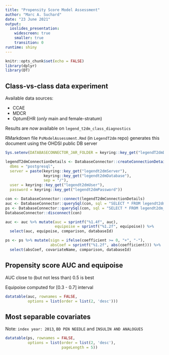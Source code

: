```yaml
---
title: "Propensity Score Model Assessment"
author: "Marc A. Suchard"
date: "23 June 2021"
output: 
  ioslides_presentation:
    widescreen: true
    smaller: true
    transition: 0
runtime: shiny
---
```


```r
knitr::opts_chunk$set(echo = FALSE)
library(dplyr)
library(DT)
```

## Class-vs-class data experiment

Available data sources:

- CCAE
- MDCR 
- OptumEHR (_only_ main and female-stratum)

Results are *now* available on `legend_t2dm_class_diagnostics`

RMarkdown file `PsModelAssessment.Rmd` (in `LegendT2dm` repo) generates this document using the OHDSI public DB server

```r
Sys.setenv(DATABASECONNECTOR_JAR_FOLDER = keyring::key_get("legendT2dmDriverPath"))

legendT2dmConnectionDetails <- DatabaseConnector::createConnectionDetails(
  dbms = "postgresql",
  server = paste(keyring::key_get("legendt2dmServer"),
                 keyring::key_get("legendt2dmDatabase"),
                 sep = "/"),
  user = keyring::key_get("legendt2dmUser"),
  password = keyring::key_get("legendt2dmPassword"))

con <- DatabaseConnector::connect(legendT2dmConnectionDetails)
auc <- DatabaseConnector::querySql(con, sql = "SELECT * FROM legendt2dm_class_diagnostics.ps_auc_assessment;", snakeCaseToCamelCase = TRUE)
ps <- DatabaseConnector::querySql(con, sql = "SELECT * FROM legendt2dm_class_diagnostics.ps_covariate_assessment;", snakeCaseToCamelCase = TRUE)
DatabaseConnector::disconnect(con)

auc <- auc %>% mutate(auc = sprintf("%1.4f", auc),
                      equipoise = sprintf("%1.2f", equipoise)) %>%
  select(auc, equipoise, comparison, databaseId)

ps <- ps %>% mutate(sign = ifelse(coefficient >= 0, "+", "-"),
                    absCoef = sprintf("%1.2f", abs(coefficient))) %>%
  select(absCoef, covariateName, comparison, databaseId) 

```
  
## Propensity score AUC and equipoise

AUC close to (but not less than) 0.5 is best

Equipoise computed for [0.3 - 0.7] interval
  
```r
datatable(auc, rownames = FALSE,
          options = list(order = list(2, 'desc')))
```

## Most separable covariates

Note: `index year: 2013`, `BD PEN NEEDLE` and `INSULIN AND ANALOGUES`

```r
datatable(ps, rownames = FALSE,
          options = list(order = list(2, 'desc'),
                         pageLength = 5))
```
